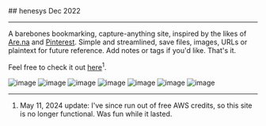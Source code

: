 <div className="heading">
  ## henesys
  <span>Dec 2022</span>
</div>

---

A barebones bookmarking, capture-anything site, inspired by the likes of [Are.na](https://are.na) and [Pinterest](https://pinterest.com). Simple and streamlined, save files, images, URLs or plaintext for future reference. Add notes or tags if you'd like. That's it.

Feel free to check it out [here](https://henesys.online)<sup>1</sup>.

![image](https://yihui-work.s3.us-east-2.amazonaws.com/henesys_main.webp)
![image](https://yihui-work.s3.us-east-2.amazonaws.com/henesys_grid.webp)
![image](https://yihui-work.s3.us-east-2.amazonaws.com/henesys_icon.webp)
![image](https://yihui-work.s3.us-east-2.amazonaws.com/henesys_tags.webp)
![image](https://yihui-work.s3.us-east-2.amazonaws.com/henesys_mobile_spread.webp)
![image](https://yihui-work.s3.us-east-2.amazonaws.com/henesys_logos.webp)
![image](https://yihui-work.s3.us-east-2.amazonaws.com/henesys_og.webp)

---

1. May 11, 2024 update: I've since run out of free AWS credits, so this site is no longer functional. Was fun while it lasted.
